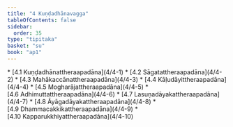 ```yaml
---
title: "4 Kuṇḍadhānavagga"
tableOfContents: false
sidebar:
  order: 35
type: "tipitaka"
basket: "su"
book: "ap1"
---
```



<DynamicBreadcrumb />



<TableOfContents book="ap1" section="4">
* [4.1 Kuṇḍadhānattheraapadāna](4/4-1)
* [4.2 Sāgatattheraapadāna](4/4-2)
* [4.3 Mahākaccānattheraapadāna](4/4-3)
* [4.4 Kāḷudāyittheraapadāna](4/4-4)
* [4.5 Mogharājattheraapadāna](4/4-5)
* [4.6 Adhimuttattheraapadāna](4/4-6)
* [4.7 Lasuṇadāyakattheraapadāna](4/4-7)
* [4.8 Āyāgadāyakattheraapadāna](4/4-8)
* [4.9 Dhammacakkikattheraapadāna](4/4-9)
* [4.10 Kapparukkhiyattheraapadāna](4/4-10)
</TableOfContents>